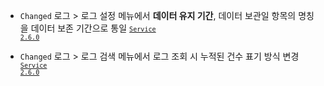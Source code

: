 - <code class="Changed">Changed</code> <span class="uitext">로그</span> &gt; <span class="uitext">로그 설정</span> 메뉴에서 <strong>데이터 유지 기간</strong>, <span class="b600">데이터 보관일</span> 항목의 명칭을 <span class="uitext">데이터 보존 기간</span>으로 통일 <code class='changelog-service'><a href="https://docs.whatap.io/release-notes/service/service-2_6_x"><code class='changelog-service'>Service 2.6.0​</code></a></code>

- <code class="Changed">Changed</code> <span class="uitext">로그</span> &gt; <span class="uitext">로그 검색</span> 메뉴에서 로그 조회 시 누적된 건수 표기 방식 변경 <code class='changelog-service'><a href="https://docs.whatap.io/release-notes/service/service-2_6_x"><code class='changelog-service'>Service 2.6.0​</code></a></code>